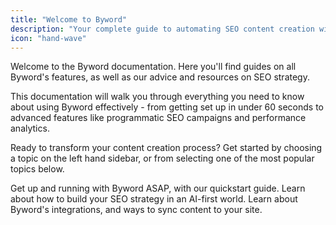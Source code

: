 ```yaml
---
title: "Welcome to Byword"
description: "Your complete guide to automating SEO content creation with Byword"
icon: "hand-wave"
---
```


Welcome to the Byword documentation. Here you'll find guides on all Byword's features, as well as our advice and resources on SEO strategy.

This documentation will walk you through everything you need to know about using Byword effectively - from getting set up in under 60 seconds to advanced features like programmatic SEO campaigns and performance analytics.

Ready to transform your content creation process? Get started by choosing a topic on the left hand sidebar, or from selecting one of the most popular topics below.

<CardGroup cols={3}>
  <Card title="Quickstart" icon="circle-play" color="357cff">
    Get up and running with Byword ASAP, with our quickstart guide.
  </Card>

  <Card title="SEO Strategy" icon="sparkles" color="357cff">
    Learn about how to build your SEO strategy in an AI-first world.
  </Card>

  <Card title="Integrations" icon="link-horizontal" color="357cff" href="/basics/integrations/csv">
    Learn about Byword's integrations, and ways to sync content to your site.
  </Card>
</CardGroup>